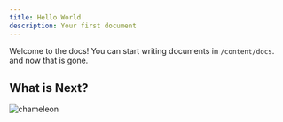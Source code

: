 ```yaml
---
title: Hello World
description: Your first document
---
```


Welcome to the docs! You can start writing documents in `/content/docs`. and now that is gone.

## What is Next?

<Cards>
  <Card title="Learn more about Next.js" href="https://nextjs.org/docs" />
  <Card title="Learn more about Fumadocs" href="https://fumadocs.vercel.app" />
  <Card title="Learn" />
  <Card title="Doubt" />
</Cards>

<img src="https://letsenhance.io/static/8f5e523ee6b2479e26ecc91b9c25261e/1015f/MainAfter.jpg" height={200} width={200} alt="chameleon" />
